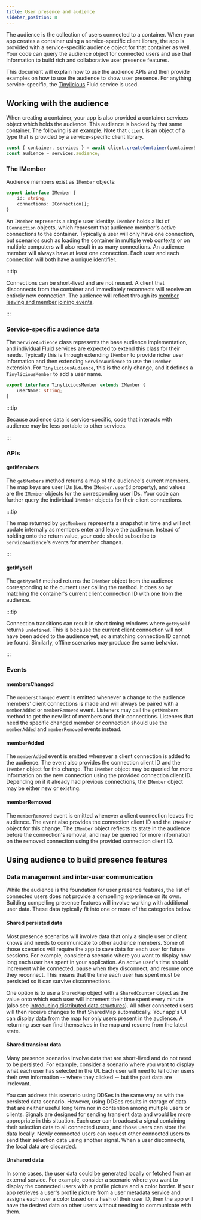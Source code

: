```yaml
---
title: User presence and audience
sidebar_position: 8
---
```


The audience is the collection of users connected to a container. When your app creates a container using a service-specific client library, the app is provided with a service-specific audience object for that container as well. Your code can query the audience object for connected users and use that information to build rich and collaborative user presence features.

This document will explain how to use the audience APIs and then provide examples on how to use the audience to show user presence. For anything service-specific, the [Tinylicious](/docs/testing/tinylicious) Fluid service is used.

## Working with the audience

When creating a container, your app is also provided a container services object which holds the audience. This audience is backed by that same container. The following is an example. Note that `client` is an object of a type that is provided by a service-specific client library.

```js
const { container, services } = await client.createContainer(containerSchema);
const audience = services.audience;
```

### The IMember

Audience members exist as `IMember` objects:

```typescript
export interface IMember {
	id: string;
	connections: IConnection[];
}
```

An `IMember` represents a single user identity.
`IMember` holds a list of `IConnection` objects, which represent that audience member's active connections to the container.
Typically a user will only have one connection, but scenarios such as loading the container in multiple web contexts or on multiple computers will also result in as many connections.
An audience member will always have at least one connection. Each user and each connection will both have a unique identifier.

:::tip

Connections can be short-lived and are not reused. A client that disconnects from the container and immediately reconnects will receive an entirely new connection. The audience will reflect through its [member leaving and member joining events](#events).

:::

### Service-specific audience data

The `ServiceAudience` class represents the base audience implementation, and individual Fluid services are expected to extend this class for their needs. Typically this is through extending `IMember` to provide richer user information and then extending `ServiceAudience` to use the `IMember` extension. For `TinyliciousAudience`, this is the only change, and it defines a `TinyliciousMember` to add a user name.

```typescript
export interface TinyliciousMember extends IMember {
	userName: string;
}
```

:::tip

Because audience data is service-specific, code that interacts with audience may be less portable to other services.

:::

### APIs

#### getMembers

The `getMembers` method returns a map of the audience's current members. The map keys are user IDs (i.e. the `IMember.userId` property), and values are the `IMember` objects for the corresponding user IDs. Your code can further query the individual `IMember` objects for their client connections.

:::tip

The map returned by `getMembers` represents a snapshot in time and will not update internally as members enter and leave the audience. Instead of holding onto the return value, your code should subscribe to `ServiceAudience`'s events for member changes.

:::

#### getMyself

The `getMyself` method returns the `IMember` object from the audience corresponding to the current user calling the method. It does so by matching the container's current client connection ID with one from the audience.

:::tip

Connection transitions can result in short timing windows where `getMyself` returns `undefined`. This is because the current client connection will not have been added to the audience yet, so a matching connection ID cannot be found. Similarly, offline scenarios may produce the same behavior.

:::

### Events

#### membersChanged

The `membersChanged` event is emitted whenever a change to the audience members' client connections is made and will always be paired with a `memberAdded` or `memberRemoved` event. Listeners may call the `getMembers` method to get the new list of members and their connections. Listeners that need the specific changed member or connection should use the `memberAdded` and `memberRemoved` events instead.

#### memberAdded

The `memberAdded` event is emitted whenever a client connection is added to the audience. The event also provides the connection client ID and the `IMember` object for this change. The `IMember` object may be queried for more information on the new connection using the provided connection client ID. Depending on if it already had previous connections, the `IMember` object may be either new or existing.

#### memberRemoved

The `memberRemoved` event is emitted whenever a client connection leaves the audience. The event also provides the connection client ID and the `IMember` object for this change. The `IMember` object reflects its state in the audience before the connection's removal, and may be queried for more information on the removed connection using the provided connection client ID.

## Using audience to build presence features

### Data management and inter-user communication

While the audience is the foundation for user presence features, the list of connected users does not provide a compelling experience on its own. Building compelling presence features will involve working with additional user data. These data typically fit into one or more of the categories below.

#### Shared persisted data

Most presence scenarios will involve data that only a single user or client knows and needs to communicate to other audience members. Some of those scenarios will require the app to save data for each user for future sessions. For example, consider a scenario where you want to display how long each user has spent in your application. An active user's time should increment while connected, pause when they disconnect, and resume once they reconnect. This means that the time each user has spent must be persisted so it can survive disconnections.

One option is to use a `SharedMap` object with a `SharedCounter` object as the value onto which each user will increment their time spent every minute (also see [Introducing distributed data structures](./dds.mdx)). All other connected users will then receive changes to that SharedMap automatically. Your app's UI can display data from the map for only users present in the audience. A returning user can find themselves in the map and resume from the latest state.

#### Shared transient data

Many presence scenarios involve data that are short-lived and do not need to be persisted. For example, consider a scenario where you want to display what each user has selected in the UI. Each user will need to tell other users their own information -- where they clicked -- but the past data are irrelevant.

You can address this scenario using DDSes in the same way as with the persisted data scenario. However, using DDSes results in storage of data that are neither useful long term nor in contention among multiple users or clients. Signals are designed for sending transient data and would be more appropriate in this situation. Each user can broadcast a signal containing their selection data to all connected users, and those users can store the data locally. Newly connected users can request other connected users to send their selection data using another signal. When a user disconnects, the local data are discarded.

#### Unshared data

In some cases, the user data could be generated locally or fetched from an external service. For example, consider a scenario where you want to display the connected users with a profile picture and a color border. If your app retrieves a user's profile picture from a user metadata service and assigns each user a color based on a hash of their user ID, then the app will have the desired data on other users without needing to communicate with them.
